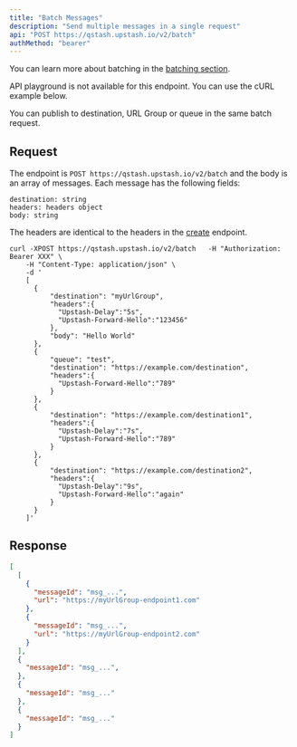 ---
title: "Batch Messages"
description: "Send multiple messages in a single request"
api: "POST https://qstash.upstash.io/v2/batch"
authMethod: "bearer"
---

You can learn more about batching in the [batching section](/qstash/features/batch).

<Note>
API playground is not available for this endpoint. You can use the cURL example below.
</Note>

<Info>You can publish to destination, URL Group or queue in the same batch request.</Info>


## Request

The endpoint is `POST https://qstash.upstash.io/v2/batch` and the body is an array of 
messages. Each message has the following fields:

```
destination: string
headers: headers object
body: string
```

The headers are identical to the headers in the [create](/qstash/api/messages/create#request) endpoint.

```shell cURL
curl -XPOST https://qstash.upstash.io/v2/batch   -H "Authorization: Bearer XXX" \
    -H "Content-Type: application/json" \
    -d '
    [
      {
          "destination": "myUrlGroup",
          "headers":{
            "Upstash-Delay":"5s",
            "Upstash-Forward-Hello":"123456"
          },
          "body": "Hello World"
      },
      {
          "queue": "test",
          "destination": "https://example.com/destination",
          "headers":{
            "Upstash-Forward-Hello":"789"
          }
      },
      {
          "destination": "https://example.com/destination1",
          "headers":{
            "Upstash-Delay":"7s",
            "Upstash-Forward-Hello":"789"
          }
      },
      {
          "destination": "https://example.com/destination2",
          "headers":{
            "Upstash-Delay":"9s",
            "Upstash-Forward-Hello":"again"
          }
      }
    ]'
```

## Response


```json
[
  [
    {
      "messageId": "msg_...",
      "url": "https://myUrlGroup-endpoint1.com"
    },
    {
      "messageId": "msg_...",
      "url": "https://myUrlGroup-endpoint2.com"
    }
  ],
  {
    "messageId": "msg_...",
  },
  {
    "messageId": "msg_..."
  },
  {
    "messageId": "msg_..."
  }
]
```

